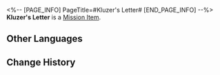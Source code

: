 <%-- [PAGE_INFO]
PageTitle=#Kluzer's Letter#
[END_PAGE_INFO] --%>
{{Item Infobox
|id          = 140097
|image       = Item Kluzer's Letter.png
|type        = Mission Item
|invCategory = Missions
|rarity      = 3
|effect      = 
|description = Old letters that Kluzer carries around.
}}
{{Description|''"He didn't have the time to post them... maybe he didn't need to anymore..."''}}
'''Kluzer's Letter''' is a [[Mission Item]].

==Other Languages==
{{Other Languages
|en   = Kluzer's Letter
|zhs  = 科鲁泽的信件
|zht  = 科魯澤的信件
|ja   = コルゼの手紙
|ko   = 클루저의 편지
|es   = Carta de Kluzer
|fr   = Lettre de Kluzer
|ru   = Письмо Клузера
|th   = จดหมายของ Kluzer
|vi   = Thư Của Kluzer
|de   = Kluzers Brief
|id   = Surat Kluzer
|pt   = Carta de Kluzer
}}

==Change History==
{{Change History|1.0}}